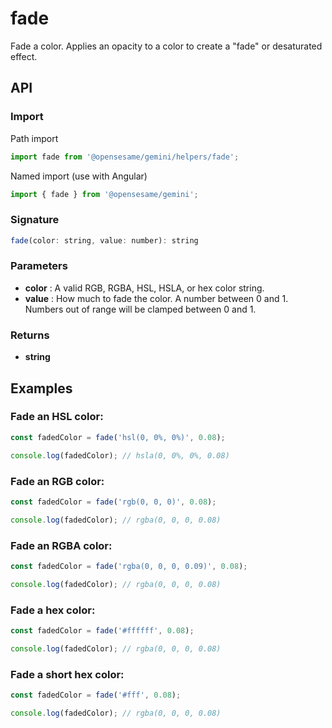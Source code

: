 
<Meta title="Helpers/fade" />

<h1>fade</h1>

Fade a color. Applies an opacity to a color to create a "fade" or desaturated effect.

<h2>API</h2>

<h3>Import</h3>

Path import

```javascript
import fade from '@opensesame/gemini/helpers/fade';
```

Named import (use with Angular)

```javascript
import { fade } from '@opensesame/gemini';
```

<h3>Signature</h3>

```javascript
fade(color: string, value: number): string
```

<h3>Parameters</h3>

<ul>
  <li>
    <strong>color</strong> : A valid RGB, RGBA, HSL, HSLA, or hex color string.
  </li>
  <li>
    <strong>value</strong> : How much to fade the color. A number between 0 and 1. Numbers out of range will be clamped between 0 and 1.
  </li>
</ul>

<h3>Returns</h3>

<ul>
  <li>
    <strong>string</strong>
  </li>
</ul>

<h2>Examples</h2>

<h3>Fade an HSL color:</h3>

```javascript
const fadedColor = fade('hsl(0, 0%, 0%)', 0.08);

console.log(fadedColor); // hsla(0, 0%, 0%, 0.08)
```

<h3>Fade an RGB color:</h3>

```javascript
const fadedColor = fade('rgb(0, 0, 0)', 0.08);

console.log(fadedColor); // rgba(0, 0, 0, 0.08)
```

<h3>Fade an RGBA color:</h3>

```javascript
const fadedColor = fade('rgba(0, 0, 0, 0.09)', 0.08);

console.log(fadedColor); // rgba(0, 0, 0, 0.08)
```

<h3>Fade a hex color:</h3>

```javascript
const fadedColor = fade('#ffffff', 0.08);

console.log(fadedColor); // rgba(0, 0, 0, 0.08)
```

<h3>Fade a short hex color:</h3>

```javascript
const fadedColor = fade('#fff', 0.08);

console.log(fadedColor); // rgba(0, 0, 0, 0.08)
```
